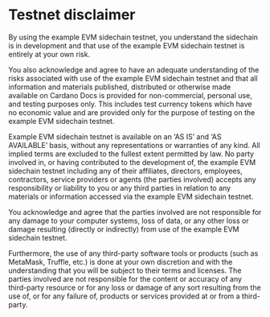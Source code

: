 # Testnet disclaimer

By using the example EVM sidechain testnet, you understand the sidechain is in development and that use of the example EVM sidechain testnet is entirely at your own risk.

You also acknowledge and agree to have an adequate understanding of the risks associated with use of the example EVM sidechain testnet and that all information and materials published, distributed or otherwise made available on Cardano Docs is provided for non-commercial, personal use, and testing purposes only. This includes test currency tokens which have no economic value and are provided only for the purpose of testing on the example EVM sidechain testnet.

Example EVM sidechain testnet is available on an ‘AS IS’ and ‘AS AVAILABLE’ basis, without any representations or warranties of any kind. All implied terms are excluded to the fullest extent permitted by law. No party involved in, or having contributed to the development of, the example EVM sidechain testnet including any of their affiliates, directors, employees, contractors, service providers or agents (the parties involved) accepts any responsibility or liability to you or any third parties in relation to any materials or information accessed via the example EVM sidechain testnet.

You acknowledge and agree that the parties involved are not responsible for any damage to your computer systems, loss of data, or any other loss or damage resulting (directly or indirectly) from use of the example EVM sidechain testnet.

Furthermore, the use of any third-party software tools or products (such as MetaMask, Truffle, etc.) is done at your own discretion and with the understanding that you will be subject to their terms and licenses. The parties involved are not responsible for the content or accuracy of any third-party resource or for any loss or damage of any sort resulting from the use of, or for any failure of, products or services provided at or from a third-party.

